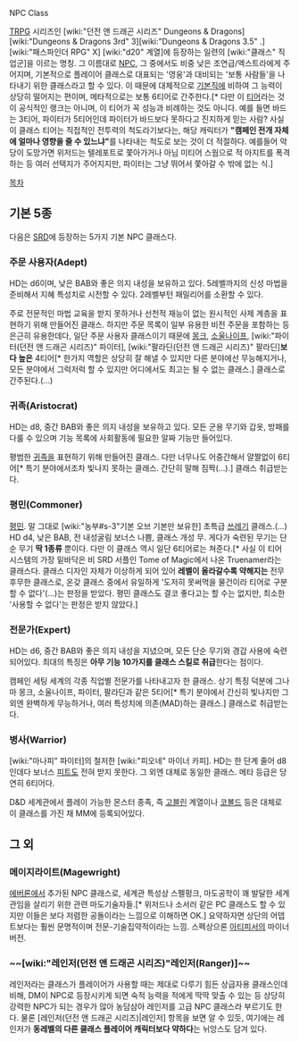 NPC Class

[[TRPG]] 시리즈인  [wiki:"던전 앤 드래곤 시리즈" Dungeons & Dragons] [wiki:"Dungeons & Dragons 3rd" 3][wiki:"Dungeons & Dragons 3.5" .][wiki:"패스파인더 RPG" X] [wiki:"d20" 계열]에 등장하는 일련의 [wiki:"클래스" 직업군]을 이르는 명칭. 그 이름대로 [[NPC]], 그 중에서도 비중 낮은 조연급/엑스트라에게 주어지며, 기본적으로 플레이어 클래스로 대표되는 '영웅'과 대비되는 '보통 사람들'을 나타내기 위한 클래스라고 할 수 있다. 이 때문에 대체적으로 [[기본직]]에 비하여 그 능력이 상당히 떨어지는 편이며, 메타적으로는 보통 6티어로 간주한다.[* 다만 이 [http://brilliantgameologists.com/boards/index.php?PHPSESSID=bc18425e5fa73d30e4a9a54889edf44e&topic=1002.0 티어]라는 것이 공식적인 랭크는 아니며, 이 티어가 꼭 성능과 비례하는 것도 아니다. 예를 들면 바드는 3티어, 파이터가 5티어인데 파이터가 바드보다 못하다고 진지하게 믿는 사람? 사실 이 클래스 티어는 직접적인 전투력의 척도라기보다는, 해당 캐릭터가 '''"캠페인 전개 자체에 얼마나 영향을 줄 수 있느냐"'''를 나타내는 척도로 보는 것이 더 적절하다. 예를들어 악당이 도망가면 위저드는 텔레포트로 쫓아가거나 아님 미티어 스웜으로 적 아지트를 폭격하는 등 여러 선택지가 주어지지만, 파이터는 그냥 뛰어서 쫓아갈 수 밖에 없는 식.]

[[목차]]
== 기본 5종 ==
다음은 [http://www.d20srd.org/indexes/classes.htm SRD]에 등장하는 5가지 기본 NPC 클래스다.

=== 주문 사용자(Adept) ===
HD는 d6이며, 낮은 BAB와 좋은 의지 내성을 보유하고 있다. 5레벨까지의 신성 마법을 준비해서 지혜 특성치로 시전할 수 있다. 2레벨부턴 패밀리어를 소환할 수 있다.

주로 전문적인 마법 교육을 받지 못하거나 선천적 재능이 없는 원시적인 사제 계층을 표현하기 위해 만들어진 클래스. 하지만 주문 목록이 일부 유용한 비전 주문을 포함하는 등 은근히 유용한데다, 일단 주문 사용자 클래스이기 때문에 [[몽크]], [[소울나이프]], [wiki:"파이터(던전 앤 드래곤 시리즈)" 파이터], [wiki:"팔라딘(던전 앤 드래곤 시리즈)" 팔라딘]'''보다 높은''' 4티어[* 한가지 역할은 상당히 잘 해낼 수 있지만 다른 분야에선 무능해지거나, 모든 분야에서 그럭저럭 할 수 있지만 어디에서도 최고는 될 수 없는 클래스.] 클래스로 간주된다.(…)

=== 귀족(Aristocrat) ===
HD는 d8, 중간 BAB와 좋은 의지 내성을 보유하고 있다. 모든 군용 무기와 갑옷, 방패를 다룰 수 있으며 기능 목록에 사회활동에 필요한 알짜 기능만 들어있다.

평범한 [[귀족]]을 표현하기 위해 만들어진 클래스. 다만 너무나도 어중간해서 얄짤없이 6티어[* 특기 분야에서조차 빛나지 못하는 클래스. 간단히 말해 짐짝(…).] 클래스 취급받는다.

=== 평민(Commoner) ===
[[평민]]. 말 그대로 [wiki:"농부#s-3"기본 오브 기본만 보유한] 초특급 [[쓰레기]] 클래스.(…) HD d4, 낮은 BAB, 전 내성굴림 보너스 나쁨, 클래스 개성 무. 게다가 숙련된 무기는 단순 무기 '''딱 1종류''' 뿐이다. 다만 이 클래스 역시 일단 6티어로는 쳐준다.[* 사실 이 티어 시스템의 가장 밑바닥은 비 SRD 서플인 Tome of Magic에서 나온 Truenamer라는 클래스다. 클래스 디자인 자체가 이상하게 되어 있어 '''레벨이 올라갈수록 약해지는''' 전무후무한 클래스로, 온갖 클래스 중에서 유일하게 '도저히 못써먹을 물건이라 티어로 구분할 수 없다'(…)는 판정을 받았다. 평민 클래스도 결코 좋다고는 할 수는 없지만, 최소한 '사용할 수 없다'는 판정은 받지 않았다.]

=== 전문가(Expert) ===
HD는 d6, 중간 BAB와 좋은 의지 내성을 지녔으며, 모든 단순 무기와 경갑 사용에 숙련되어있다. 최대의 특징은 '''아무 기능 10가지를 클래스 스킬로 취급'''한다는 점이다.

캠페인 세팅 세계의 각종 직업별 전문가를 나타내고자 한 클래스. 상기 특징 덕분에 그나마 몽크, 소울나이프, 파이터, 팔라딘과 같은 5티어[* 특기 분야에서 간신히 빛나지만 그 외엔 완벽하게 무능하거나, 여러 특성치에 의존(MAD)하는 클래스.] 클래스로 취급받는다.

=== 병사(Warrior) ===
[wiki:"마나피" 파이터]의 철저한 [wiki:"피오네" 마이너 카피]. HD는 한 단계 줄어 d8인데다 보너스 [[피트]]도 전혀 받지 못한다. 그 외엔 대체로 동일한 클래스. 메타 등급은 당연히 6티어다.

D&D 세계관에서 플레이 가능한 몬스터 종족, 즉 [[고블린]] 계열이나 [[코볼드]] 등은 대체로 이 클래스를 가진 채 MM에 등록되어있다.

== 그 외 ==
=== 메이지라이트(Magewright) ===
[[에버론]]에서 추가된 NPC 클래스로, 세계관 특성상 스펠펑크, 마도공학이 꽤 발달한 세계관임을 살리기 위한 관련 마도기술자들.[* 위저드나 소서러 같은 PC 클래스도 할 수 있지만 이들은 보다 저렴한 공돌이라는 느낌으로 이해하면 OK.] 요약하자면 상단의 어뎁트보다는 훨씬 문명적이며 전문-기술집약적이라는 느낌. 스펙상으론 [[아티피서]]의 마이너 버전.

=== ~~[wiki:"레인저(던전 앤 드래곤 시리즈)"레인저(Ranger)]~~ ===
레인저라는 클래스가 플레이어가 사용할 때는 제대로 다루기 힘든 상급자용 클래스인데 비해, DM이 NPC로 등장시키게 되면 숙적 능력을 적에게 딱딱 맞출 수 있는 등 상당히 강력한 NPC가 되는 경우가 많아 농담삼아 레인저를 고급 NPC 클래스라 부르기도 한다. 물론 [레인저(던전 앤 드래곤 시리즈)|레인저] 항목을 보면 알 수 있듯, 여기에는 레인저가 '''동레벨의 다른 클래스 플레이어 캐릭터보다 약하다'''는 뉘앙스도 담겨 있다.
